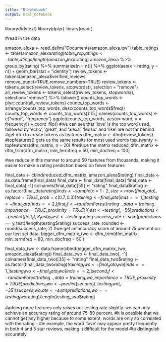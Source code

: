 ```yaml
---
title: "R Notebook"
output: html_notebook
---
```



library(tidytext)
library(dplyr)
library(readr)

#read in the data

amazon_alexa <- read_delim("Documents/amazon_alexa.tsv")
table_ratings <- table(amazon_alexa$rating)
table_prop_ratings <- table_ratings/length(amazon_alexa$rating)
amazon_alexa %>% group_by(rating) %>% summarize(n = n()) %>% ggplot(aes(x = rating, y = n)) + geom_bar(stat = "identity")
review_tokens <- tokens(amazon_alexa$verified_reviews, remove_punct=TRUE,remove_numbers=TRUE)
review_tokens <- tokens_select(review_tokens, stopwords(), selection = "remove")
all_review_tokens <- tokens_select(review_tokens, stopwords(), selection="remove") %>% tolower()
counts_top_words <- plyr::count(all_review_tokens)
counts_top_words <- arrange(counts_top_words, desc(counts_top_words$freq))
counts_top_words <- counts_top_words[1:15,]
names(counts_top_words) <- c("word", "frequency")
ggplot(counts_top_words, aes(x= word, y = frequency)) + coord_flip()
#we can see that 'love' is the top word used, followed by 'echo', 'great', and 'alexa'. 'Music' and 'like' are not far behind.
#get dfm to create tokens as features
dfm_matrix <- dfm(review_tokens)
#topfeatures() gets us the same results for most used words
top_twenty <- topfeatures(dfm_matrix, n = 20)
#reduce the matrix
reduced_dfm_matrix <- dfm_trim(dfm_matrix, min_termfreq = 50, min_docfreq = 100)

#we reduce in this manner to around 50 features from thousands, making it easier to make a rating prediction based on fewer features

final_data <- cbind(reduced_dfm_matrix, amazon_alexa$rating)
final_data <- as.data.frame(final_data)
final_data <- final_data[final_data]
final_data <- final_data[,-1]
colnames(final_data)[55] <- "rating"
final_data$rating <- as.factor(final_data$rating)
inds <- sample(x = 1:2, size=nrow(final_data), replace=TRUE, prob = c(0.7, 0.3))
training <- final_data[inds==1,]
testing <- final_data[inds==2,]
first_rf <- randomForest(rating ~., data=training, importance=TRUE, proximity=TRUE)
X_test <- testing[, -55]
predictions <- predict(first_rf, X_test)
y_test <- testing$rating
success_rate <- sum(predictions == y_test)/length(testing$rating)
success_rate_rounded <- round(success_rate, 2)
#we get an accuracy score of around 75 percent on our test set data. 
bigger_dfm_matrix_two <- dfm_trim(dfm_matrix, min_termfreq = 80, min_docfreq = 50 )

final_data_two <- data.frame(cbind(bigger_dfm_matrix_two, amazon_alexa$rating))
final_data_two <- final_data_two[, -1]
colnames(final_data_two)[35] <- "rating"
final_data_two$rating <- as.factor(final_data_two$rating)
training_two <- final_data_two[inds==1,]
testing_two <- final_data_two[inds==2,]
second_rf <- randomForest(rating ~ ., data=training_two, importance=TRUE, proximity=TRUE)
predictions_two <- predict(second_rf, testing_two[, -35])
success_two_rate <- sum(predictions_two == testing_two$rating)/length(testing_two$rating)


#adding more features only raises our testing rate slightly. we can only achieve an accuracy rating of around 75-80 percent.
#it is possible that we cannot get any higher because to some extent, words are only so correlated with the rating - 
#in example, the word 'love' may appear pretty frequently in both 4 and 5 star reviews, making it difficult for the model
#to distinguish accurately.






